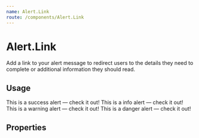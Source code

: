 ```yaml
---
name: Alert.Link
route: /components/Alert.Link
---
```



# Alert.Link

Add a link to your alert message to redirect users to the details they need to
complete or additional information they should read.

## Usage

<Playground>
	<Alert type="success">
		This is a success alert — <Alert.Link>check it out</Alert.Link>!
	</Alert>
	<Alert type="info">
		This is a info alert — <Alert.Link>check it out</Alert.Link>!
	</Alert>
	<Alert type="warning">
		This is a warning alert — <Alert.Link>check it out</Alert.Link>!
	</Alert>
	<Alert type="danger">
		This is a danger alert — <Alert.Link>check it out</Alert.Link>!
	</Alert>
</Playground>

## Properties

<Props of={Alert.Link} />
